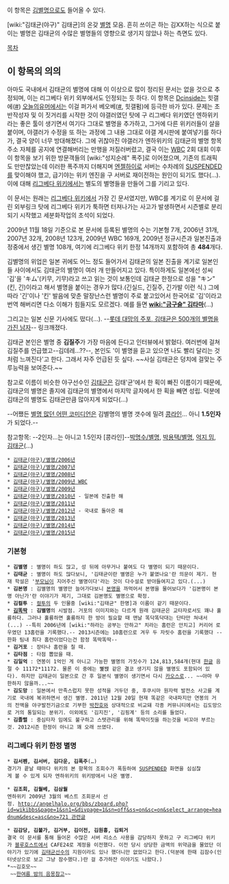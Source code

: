 이 항목은 [[김별명]]으로도 들어올 수 있다.

[wiki:"김태균(야구)" 김태균]의 온갖 [[별명]] 모음. 흔히 쓰이곤 하는 김XX하는 식으로 붙이는 별명은 김태균의 수많은 별명들의 영향으로 생기지 않았나 하는 측면도 있다.

[[목차]]
== 이 항목의 의의 ==
아마도 국내에서 김태균의 별명에 대해 이 이상으로 많이 정리된 문서는 없을 것으로 추정되며, 이는 리그베다 위키 외부에서도 인정되는 듯 하다. 이 항목은 [[Dcinside]]는 힛갤에([http://gall.dcinside.com/list.php?id=hit&no=6108 #]) [[오늘의유머]]에서는 이걸  퍼가서 베오베([http://todayhumor.paran.com/board/view.php?table=bestofbest&no=23514 #], 힛갤펌)에 등극한 바가 있다. 문제는 초반작성자 및 이 짓거리를 시작한 것이 야갤러였던 탓에 구 리그베다 위키였던 엔하위키라는 좋은 툴이 생기면서 여기다 그대로 별명을 추가하고, 그거에 다른 위키러들이 살을 붙이며, 야갤러가 수정을 또 하는 과정에 그 내용 그대로 야갤 게시판에 붙여넣기를 하다가, 결국 양이 너무 방대해졌다. 그에 귀찮아진 야갤러가 엔하위키의 김태균의 별명 항목 주소 자체를 공지에 연결해버리는 만행을 저질러버렸고, 결국 이는 [[WBC]] 2회 대회 이후 이 항목을 보기 위한 방문객들의 [wiki:"성지순례" 폭주]로 이어졌으며, 기존의 트래픽도 만만찮았는데 이러한 폭주까지 더해지며 [[엔젤하이로]] 서버는 수차례의 [[SUSPENDED]]를 맞이해야 했고, 급기야는 위키 엔진을 구 서버로 재이전하는 원인이 되기도 했다(…). 이에 대해 [[리그베다 위키]]에서는 별도의 별명들을 만들어 그를 기리고 있다.

이 문서는 원래는 [[리그베다 위키]]에서 가장 긴 문서였지만, WBC를 계기로 이 문서에 걸린 외부링크 탓에 리그베다 위키가 툭하면 터져나가는 사고가 발생하면서 시즌별로 분리되기 시작했고 세분화작업의 초석이 되었다.

2009년 11월 18일 기준으로 본 문서에 등록된 별명의 수는 기본형 7개, 2006년 31개, 2007년 32개, 2008년 123개, 2009년 WBC 169개, 2009년 정규시즌과 일본진출과정중에서 생긴 별명 108개, 여기에 리그베다 위키 한정 14개까지 포함하여 총 '''484'''개다.

김별명의 위업은 일본 귀에도 어느 정도 들어가서 김태균의 일본 진출을 계기로 일본인들 사이에서도 김태균의 별명이 여러 개 만들어지고 있다. 특이하게도 일본에선 성씨 '김'을 'キム'(키무, 기무)라고 쓰고 읽는 것이 보통인데 김태균 한정으로 성을 "キン"(킨, 긴)이라고 해서 별명을 붙이는 경우가 많다.(긴실드, 긴질주, 긴가발 이런 식.) 그에 따라 '긴'이나 '킨' 발음에 맞춘 말장난스런 별명이 주로 붙고있어서 한국어로 '김'이라고 번역 해버리면 다소 이해가 힘들지도 모르겠다. 예를 들면 '''[[wiki:"금구슬" 김타마]]'''(...)

그리고는 일본 신문 기사에도 떴다(…). --[http://baseball.yahoo.co.jp/npb/headlines/20091117-00000016-ykf-spo?d=0&team=&date=&pg=2&p= 롯데 대망의 주포, 김태균은 500개의 별명을 가진 남자]-- 링크깨졌다.

김태균 본인은 별명 중 '''김질주'''가 가장 마음에 든다고 인터뷰에서 밝혔다. 여러번에 걸쳐 김질주를 언급했고--김데레...??--, 본인도 '이 별명을 듣고 있으면 나도 빨리 달리는 것처럼 느껴진다'고 한다. 그래서 자주 언급된 듯 싶다. ~~사실 김태균은 덩치에 걸맞는 주루능력을 보여준다.~~

참고로 이름이 비슷한 야구선수인 [[김태군]]은 김태'균'에서 한 획이 빠진 이름이기 때문에, 김태군의 별명은 졸지에 김태균의 별명에서 마지막 글자에서 한 획을 빼면 성립. 덕분에 김태군의 별명도 김태균만큼 많아지게 되었다(...)

--어쨌든 [[박명수|별명 많던 어떤 코미디언]]은 김별명의 별명 갯수에 밀려 [[콩라인]]... 아니 '''1.5인자'''가 되었다.--

참고항목: --2인자...는 아니고 1.5인자 [콩라인]--[[박명수/별명]], [[박용택/별명]], [[억지 밈]], [[김태군]](...)

 * [[김태균(야구)/별명/2006년]]
 * [[김태균(야구)/별명/2007년]]
 * [[김태균(야구)/별명/2008년]]
 * [[김태균(야구)/별명/2009년 WBC]]
 * [[김태균(야구)/별명/2009년]]
 * [[김태균(야구)/별명/2010년]] - 일본에 진출한 해
 * [[김태균(야구)/별명/2011년]]
 * [[김태균(야구)/별명/2012년]] - 국내로 돌아온 해
 * [[김태균(야구)/별명/2013년]]
 * [[김태균(야구)/별명/2014년]]
 * [[김태균(야구)/별명/2015년]]


=== 기본형 ===
 * '''김별명''' : 별명이 하도 많고, 성 뒤에 아무거나 붙여도 다 별명이 되기 때문이다.
 * '''김태균''' : 별명이 하도 많다보니, '김태균이란 별명은 누가 붙였나요'란 의문이 제기. 현재 학설은 '[[부모님]]이 지어주신 별명이다'라는 것이 다수설로 받아들여지고 있다.(...)
 * '''김본명''' : 김별명의 별명만 늘어가다보니 [[본명]]을 까먹어서 본명을 물어보다가 '김본명이 본명 아닌가'란 이야기가 제기, 그대로 김본명도 별명으로 확정.
 * '''김컬투''' : [[컬투]]의 두 인물중 [wiki:"김태균" 한명]과 이름이 같기 때문이다.
 * '''[[김똑딱]]''' : '''김별명'''의 시발점. 거포의 이미지와는 다르게 원래 김태균은 교타자로서도 꽤나 훌륭하다. 그러나 훌륭하면 훌륭하지 한 방이 필요할 때 맨날 똑닥똑닥대는 단타만 쳐내서(...) --특히 2006년에 [wiki:"하라는 공부는 안하고" 치라는 홈런은 안치고] 커리어 로우였던 13홈런을 기록했다.-- 2013시즌에는 10홈런으로 겨우 두 자릿수 홈런을 기록했다 --한화 팀내 최다 홈런이었다는건 함정 똑딱똑딱--
 * '''김거포''' : 장타나 홈런을 칠 때.
 * '''김타점''' : 타점 뽑았을 때.
 * '''김일억''' : 연봉이 1억인 게 아니고 가능한 별명의 가짓수가 124,813,584개(현대 [[한글]] 음절 수 11172*11172. 물론 이 중에는 뼱뙍 같은 결코 생기지 않을 별명도 포함되어 있다). 하지만 김태균이 일본으로 간 후 일본식 별명이 생기면서 다시 [[카오스]]로... ~~아마 무한하지 않을까...~~
 * '''김도망''' : 일본에서 만족스럽지 못한 성적을 거두던 중, 후쿠시마 원자력 발전소 사고를 계기로 국내에 복귀하면서 생긴 별명. 2011년 12월 20일 현재 똑같은 국내파지만 연봉의 거의 전액을 야구발전기금으로 기부한 [[박찬호]]와 상대적으로 비교돼 각종 커뮤니티에서는 김도망으로 거의 통일되는 분위기. 이외에도 '김지진', '김핑계' 등의 소리를 들었다.
 * '''김졸렬''' : 중심타자 임에도 불구하고 스텟관리를 위해 똑딱이짓을 하는것을 비꼬아 부르는것. 2012시즌 한정이 아니고 꽤 오래 쓰였다.

=== 리그베다 위키 한정 별명 ===
 * '''김서펜, 김서버, 김다운, 김폭주'''(…)
 경기가 끝날 때마다 위키의 본 항목의 조회수가 폭등하여 [[SUSPENDED]] 화면을 심심찮게 볼 수 있게 되자 엔하위키의 위키방에서 나온 별명.

 * '''김조회, 김월베, 김삼월'''
 엔하위키 2009년 3월의 베스트 조회문서 선정. [[http://angelhalo.org/bbs/zboard.php?id=wikibbs&page=1&sn1=&divpage=1&sn=off&ss=on&sc=on&select_arrange=headnum&desc=asc&no=721 관련글]]

 * '''김감당, 김불가, 김거부, 김이전, 김원흉, 김퇴거'''
 결국 이 문서를 통해 들어온 수많은 서버 리소스 사용을 감당하지 못하고 구 리그베다 위키가 [[블루호스트]]에서 CAFE24로 계정을 이전했다. 이전 당시 상당한 금액의 위약금을 물었단 이야기가 있기에 [[김태균]]선수의 지원이라도 있나 했더니만 없었다고 한다.(덕분에 한때 김잠수(인터넷상으로 보고 그냥 잠수했다.)란 걸 추가하잔 이야기도 나왔다.)
 *~~김호모~~
  ~~[[한여름 밤의 음몽]]참고~~
